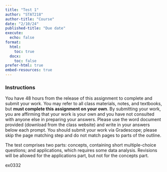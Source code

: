 ```yaml
---
title: "Test 1"
author: "STAT218"
author-title: "Course"
date: "2/10/24"
published-title: "Due date"
execute: 
  echo: false
format: 
  html:
    toc: true
  docx:
    toc: false
prefer-html: true
embed-resources: true
---
```


### Instructions

You have 48 hours from the release of this assignment to complete and submit your work. You may refer to all class materials, notes, and textbooks, but **must complete this assignment on your own**. By submitting your work, you are affirming that your work is your own and you have not consulted with anyone else in preparing your answers. Please use the word document provided (download from the class website) and write in your answers below each prompt. You should submit your work via Gradescope; please skip the page matching step and do not match pages to parts of the outline.

The test comprises two parts: concepts, containing short multiple-choice questions; and applications, which requires some data analysis. Revisions will be allowed for the applications part, but not for the concepts part.

ex0332